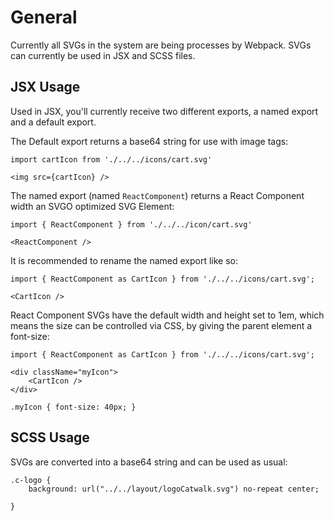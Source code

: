 <Meta title='1.Docs|14-Icons' />

# General

Currently all SVGs in the system are being processes by Webpack.
SVGs can currently be used in JSX and SCSS files.

## JSX Usage

Used in JSX, you'll currently receive two different exports,
a named export and a default export.

The Default export returns a base64 string for use with image tags:

```
import cartIcon from './../../icons/cart.svg'

<img src={cartIcon} />
```

The named export (named `ReactComponent`) returns a React Component
width an SVGO optimized SVG Element:

```
import { ReactComponent } from './../../icon/cart.svg'

<ReactComponent />
```

It is recommended to rename the named export like so:

```
import { ReactComponent as CartIcon } from './../../icons/cart.svg';

<CartIcon />
```

React Component SVGs have the default width and height set to 1em, which
means the size can be controlled via CSS, by giving the parent element
a font-size:

```
import { ReactComponent as CartIcon } from './../../icons/cart.svg';

<div className="myIcon">
    <CartIcon />
</div>
```
```
.myIcon { font-size: 40px; }

```



## SCSS Usage

SVGs are converted into a base64 string and can be used as usual:

```
.c-logo {
    background: url("../../layout/logoCatwalk.svg") no-repeat center;

}
```
